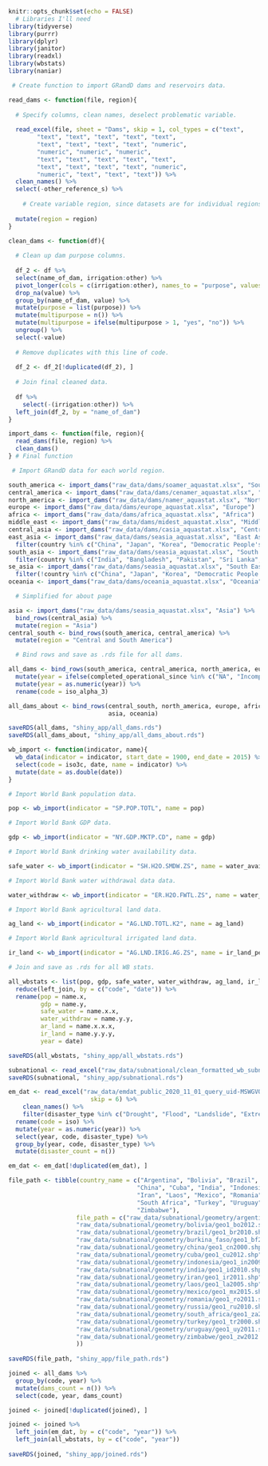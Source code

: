 ```r
knitr::opts_chunk$set(echo = FALSE)
  # Libraries I'll need
library(tidyverse)
library(purrr)
library(dplyr)
library(janitor)
library(readxl)
library(wbstats)
library(naniar)
```

```r

 # Create function to import GRandD dams and reservoirs data. 

read_dams <- function(file, region){
  
  # Specify columns, clean names, deselect problematic variable. 
  
  read_excel(file, sheet = "Dams", skip = 1, col_types = c("text", 
        "text", "text", "text", "text", "text", 
        "text", "text", "text", "text", "numeric", 
        "numeric", "numeric", "numeric", 
        "text", "text", "text", "text", "text", 
        "text", "text", "text", "text", "numeric", 
        "numeric", "text", "text", "text")) %>%
  clean_names() %>%
  select(-other_reference_s) %>%
    
    # Create variable region, since datasets are for individual regions. 
    
  mutate(region = region) 
}

clean_dams <- function(df){
  
  # Clean up dam purpose columns. 
  
  df_2 <- df %>%
  select(name_of_dam, irrigation:other) %>%
  pivot_longer(cols = c(irrigation:other), names_to = "purpose", values_to = "value") %>%
  drop_na(value) %>%
  group_by(name_of_dam, value) %>%
  mutate(purpose = list(purpose)) %>%
  mutate(multipurpose = n()) %>%
  mutate(multipurpose = ifelse(multipurpose > 1, "yes", "no")) %>%
  ungroup() %>%
  select(-value)
  
  # Remove duplicates with this line of code.
  
  df_2 <- df_2[!duplicated(df_2), ]
  
  # Join final cleaned data.
  
  df %>%
    select(-(irrigation:other)) %>%
  left_join(df_2, by = "name_of_dam")
}

import_dams <- function(file, region){
  read_dams(file, region) %>%
  clean_dams()
} # Final function

 # Import GRandD data for each world region. 

south_america <- import_dams("raw_data/dams/soamer_aquastat.xlsx", "South America")
central_america <- import_dams("raw_data/dams/cenamer_aquastat.xlsx", "Central America")
north_america <- import_dams("raw_data/dams/namer_aquastat.xlsx", "North America")
europe <- import_dams("raw_data/dams/europe_aquastat.xlsx", "Europe") 
africa <- import_dams("raw_data/dams/africa_aquastat.xlsx", "Africa")
middle_east <- import_dams("raw_data/dams/midest_aquastat.xlsx", "Middle East")
central_asia <- import_dams("raw_data/dams/casia_aquastat.xlsx", "Central Asia")
east_asia <- import_dams("raw_data/dams/seasia_aquastat.xlsx", "East Asia") %>%
  filter(country %in% c("China", "Japan", "Korea", "Democratic People's Republic of Korea", "Republic of Korea", "Mongolia"))
south_asia <- import_dams("raw_data/dams/seasia_aquastat.xlsx", "South Asia") %>%
  filter(country %in% c("India", "Bangladesh", "Pakistan", "Sri Lanka", "Bhutan", "Nepal")) 
se_asia <- import_dams("raw_data/dams/seasia_aquastat.xlsx", "South East Asia") %>%
  filter(!country %in% c("China", "Japan", "Korea", "Democratic People's Republic of Korea", "Republic of Korea", "India", "Bangladesh", "Pakistan", "Sri Lanka", "Bhutan", "Nepal", "Mongolia"))
oceania <- import_dams("raw_data/dams/oceania_aquastat.xlsx", "Oceania")

  # Simplified for about page

asia <- import_dams("raw_data/dams/seasia_aquastat.xlsx", "Asia") %>%
  bind_rows(central_asia) %>%
  mutate(region = "Asia")
central_south <- bind_rows(south_america, central_america) %>%
  mutate(region = "Central and South America")

  # Bind rows and save as .rds file for all dams. 

all_dams <- bind_rows(south_america, central_america, north_america, europe, africa, middle_east, central_asia, east_asia, south_asia, se_asia, oceania) %>%
  mutate(year = ifelse(completed_operational_since %in% c("NA", "Incomplete", "Incomplete?", "IN CONSTRUCTION", "INCOMPLETE", "Proposed dam"), NA, completed_operational_since)) %>%
  mutate(year = as.numeric(year)) %>%
  rename(code = iso_alpha_3)

all_dams_about <- bind_rows(central_south, north_america, europe, africa, middle_east,
                            asia, oceania)

saveRDS(all_dams, "shiny_app/all_dams.rds")
saveRDS(all_dams_about, "shiny_app/all_dams_about.rds")
```

```r

wb_import <- function(indicator, name){
  wb_data(indicator = indicator, start_date = 1900, end_date = 2015) %>%
  select(code = iso3c, date, name = indicator) %>%
  mutate(date = as.double(date))
}

# Import World Bank population data. 

pop <- wb_import(indicator = "SP.POP.TOTL", name = pop)

# Import World Bank GDP data. 

gdp <- wb_import(indicator = "NY.GDP.MKTP.CD", name = gdp)

# Import World Bank drinking water availability data. 

safe_water <- wb_import(indicator = "SH.H2O.SMDW.ZS", name = water_avail)

# Import World Bank water withdrawal data data. 

water_withdraw <- wb_import(indicator = "ER.H2O.FWTL.ZS", name = water_withdraw)

# Import World Bank agricultural land data. 

ag_land <- wb_import(indicator = "AG.LND.TOTL.K2", name = ag_land)

# Import World Bank agricultural irrigated land data. 

ir_land <- wb_import(indicator = "AG.LND.IRIG.AG.ZS", name = ir_land_percent)

# Join and save as .rds for all WB stats. 

all_wbstats <- list(pop, gdp, safe_water, water_withdraw, ag_land, ir_land) %>% 
  reduce(left_join, by = c("code", "date")) %>%
  rename(pop = name.x,
         gdp = name.y,
         safe_water = name.x.x,
         water_withdraw = name.y.y,
         ar_land = name.x.x.x,
         ir_land = name.y.y.y,
         year = date) 

saveRDS(all_wbstats, "shiny_app/all_wbstats.rds")
```
```r
subnational <- read_excel("raw_data/subnational/clean_formatted_wb_subnational.xlsx")
saveRDS(subnational, "shiny_app/subnational.rds")

em_dat <- read_excel("raw_data/emdat_public_2020_11_01_query_uid-MSWGVQ.xlsx",
                       skip = 6) %>%
    clean_names() %>%
    filter(disaster_type %in% c("Drought", "Flood", "Landslide", "Extreme temperature")) %>%
  rename(code = iso) %>%
  mutate(year = as.numeric(year)) %>%
  select(year, code, disaster_type) %>%
  group_by(year, code, disaster_type) %>%
  mutate(disaster_count = n()) 

em_dat <- em_dat[!duplicated(em_dat), ]

```
```r
file_path <- tibble(country_name = c("Argentina", "Bolivia", "Brazil", "Burkina Faso",
                                    "China", "Cuba", "India", "Indonesia", 
                                    "Iran", "Laos", "Mexico", "Romania", "Russia", 
                                    "South Africa", "Turkey", "Uruguay", 
                                    "Zimbabwe"),
                   file_path = c("raw_data/subnational/geometry/argentina/geo1_ar2010.shp",
                   "raw_data/subnational/geometry/bolivia/geo1_bo2012.shp",
                   "raw_data/subnational/geometry/brazil/geo1_br2010.shp",
                   "raw_data/subnational/geometry/burkina_faso/geo1_bf2006.shp",
                   "raw_data/subnational/geometry/china/geo1_cn2000.shp",
                   "raw_data/subnational/geometry/cuba/geo1_cu2012.shp",
                   "raw_data/subnational/geometry/indonesia/geo1_in2009.shp",
                   "raw_data/subnational/geometry/india/geo1_id2010.shp",
                   "raw_data/subnational/geometry/iran/geo1_ir2011.shp",
                   "raw_data/subnational/geometry/laos/geo1_la2005.shp",
                   "raw_data/subnational/geometry/mexico/geo1_mx2015.shp",
                   "raw_data/subnational/geometry/romania/geo1_ro2011.shp",
                   "raw_data/subnational/geometry/russia/geo1_ru2010.shp",
                   "raw_data/subnational/geometry/south_africa/geo1_za2016.shp",
                   "raw_data/subnational/geometry/turkey/geo1_tr2000.shp",
                   "raw_data/subnational/geometry/uruguay/geo1_uy2011.shp",
                   "raw_data/subnational/geometry/zimbabwe/geo1_zw2012.shp"
                   ))
  
saveRDS(file_path, "shiny_app/file_path.rds")


```
```r
joined <- all_dams %>%
  group_by(code, year) %>%
  mutate(dams_count = n()) %>%
  select(code, year, dams_count) 

joined <- joined[!duplicated(joined), ]

joined <- joined %>%
  left_join(em_dat, by = c("code", "year")) %>%
  left_join(all_wbstats, by = c("code", "year")) 
  
saveRDS(joined, "shiny_app/joined.rds")
```